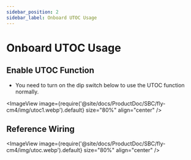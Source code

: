 ```yaml
---
sidebar_position: 2
sidebar_label: Onboard UTOC Usage
---
```


# Onboard UTOC Usage

## Enable UTOC Function

* You need to turn on the dip switch below to use the UTOC function normally.

<ImageView image={require('@site/docs/ProductDoc/SBC/fly-cm4/img/utoc1.webp').default} size="80%" align="center" />

## Reference Wiring

<ImageView image={require('@site/docs/ProductDoc/SBC/fly-cm4/img/utoc.webp').default} size="80%" align="center" />
